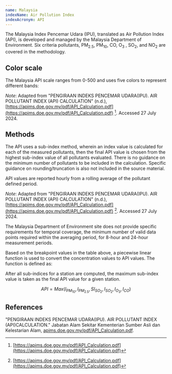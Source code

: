 ```yaml
---
name: Malaysia
indexName: Air Pollution Index
indexAcronym: API
---
```


The Malaysia Index Pencemar Udara (IPU), translated as Air Pollution Index (API), is developed and managed by the Malaysia Department of Environment. Six criteria pollutants, PM<sub>2.5</sub>, PM<sub>10</sub>, CO, O<sub>3</sub> , SO<sub>2</sub>, and NO<sub>2</sub> are covered in the methodology.

## Color scale

The Malaysia API scale ranges from 0-500 and uses five colors to represent different bands:


<ColorScale index="malaysia" value={true} />

_Note_: Adapted from "PENGIRAAN INDEKS PENCEMAR UDARA(IPU). AIR POLLUTANT INDEX (API) CALCULATION" (n.d.), [https://apims.doe.gov.my/pdf/API_Calculation.pdf](https://apims.doe.gov.my/pdf/API_Calculation.pdf) [^1]. Accessed 27 July 2024.

## Methods

The API uses a sub-index method, wherein an index value is calculated for each of the measured pollutants, then the final API value is chosen from the highest sub-index value of all pollutants evaluated. There is no guidance on the minimum number of pollutants to be included in the calculation. Specific guidance on rounding/truncation is also not included in the source material.

API values are reported hourly from a rolling average of the pollutant defined period.

_Note_: Adapted from "PENGIRAAN INDEKS PENCEMAR UDARA(IPU). AIR POLLUTANT INDEX (API) CALCULATION" (n.d.), [https://apims.doe.gov.my/pdf/API_Calculation.pdf](https://apims.doe.gov.my/pdf/API_Calculation.pdf) [^1]. Accessed 27 July 2024.

The Malaysia Department of Environment site does not provide specific requirements for temporal coverage, the minimum number of valid data points required within the averaging period, for 8-hour and 24-hour measurement periods.

Based on the breakpoint values in the table above, a piecewise linear function is used to convert the concentration values to API values. The function is defined as:

After all sub-indices for a station are computed, the maximum sub-index value is taken as the final API value for a given station.

$$
{API} = {Max}({I}_{PM_{10}},{I}_{PM_{2.5}},SI_{SO_{2}},{I}_{SO_{2}},{I}_{O_{3}},{I}_{CO})
$$

## References

[^1]: [https://apims.doe.gov.my/pdf/API_Calculation.pdf](https://apims.doe.gov.my/pdf/API_Calculation.pdf)

"PENGIRAAN INDEKS PENCEMAR UDARA(IPU). AIR POLLUTANT INDEX (API)CALCULATION." Jabatan Alam Sekitar Kementerian Sumber Asli dan Kelestarian Alam, [apims.doe.gov.my/pdf/API_Calculation.pdf](https://apims.doe.gov.my/pdf/API_Calculation.pdf).
